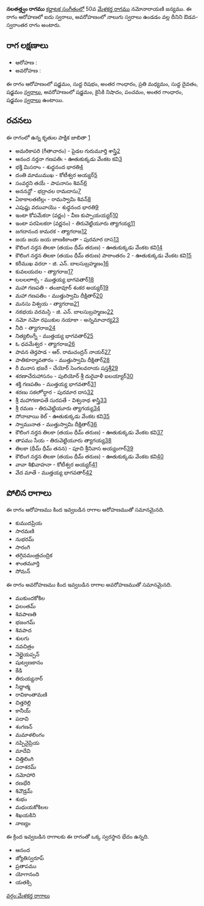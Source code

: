 {{Infobox ragam
	| name          	= నలతత్త్వం
	| synonym	    	= 
	| mela          	= 
	| chakra        	= 
	| janaka        	= 
	| type          	= ఔడవ-స్వరాంతర
	| arohanam      	= {{svaraC|S|R1|G3|M2|D1|S'}} 
	| avarohanam    	= {{svaraC|S'|N2|P|G3|S}}
	| jeeva         	=
	| chhaya        	=
	| nyasa         	=
	| vishesha      	= 
	| equivalent  		= 
}}
{{కర్ణాటక సంగీత రాగాలు}}
'''నలతత్త్వం రాగము''' [[కర్ణాటక సంగీతం]]లో 50వ [[మేళకర్త రాగము]] నమోనారాయణి జన్యము.  ఈ రాగం ఆరోహణలో ఐదు స్వరాలు, అవరోహణంలో నాలుగు స్వరాలు ఉండడం వల్ల దీనిని ఔడవ-స్వరాంతర రాగం అంటారు.


==రాగ లక్షణాలు==


* ఆరోహణ : {{svaraC|S|R1|G3|M2|D1|S'}} 
* అవరోహణ : {{svaraC|S'|N2|P|G3|S}}

ఈ రాగం ఆరోహణంలో షడ్జమం, సుద్ద రిషభం, అంతర గాంధారం, ప్రతి మధ్యమం, సుద్ద దైవతం, షడ్జమం [[స్వరాలు]], అవరోహణంలో షడ్జమం, కైసికి నిషాదం, పంచమం, అంతర గాంధారం, షడ్జమం [[స్వరాలు]] ఉంటాయి.

==రచనలు==
ఈ రాగంలో ఉన్న కృతుల పాక్షిక జాబితా [https://github.com/ssrihari/ragavardhini/blob/master/ragas/kritis.psv]
* అమరికాపరి (గీతాచారం) - పైడల గురుమూర్తి శాస్త్రి[http://www.karnatik.com/c3551.shtml]
* ఆనంద నర్తనా గణపతిఁ - ఊతుకుక్కడు వేంకట కవి[http://www.karnatik.com/c1525.shtml]
* భక్తి మిసరాం - శుధ్ధనంద భారతి[http://www.karnatik.com/c1635.shtml]
* దంతి మాముముఖ - కోటీశ్వర అయ్యర్[http://www.karnatik.com/c1871.shtml]
* సంవర్ధని తయే - పాపనాసం శివన్[http://www.karnatik.com/c1583.shtml]
* అననన్దో - భద్రాచల రామదాసు[http://www.karnatik.com/c2469.shtml]
* ఏకాకాలతటిల్లఁ - రామస్వామి శివన్[http://www.karnatik.com/c1200.shtml]
* ఎపుప్డు వరుువాయొ - శుధ్ధనంద భారతి[http://www.karnatik.com/c1671.shtml]
* ఇంటా కోపమేకరా (వర్ణం) - వీణ కుప్పాయయ్యర్[http://www.karnatik.com/c3149.shtml]
* ఇంటా పరపెలకరా (వర్ణనం) - తిరువెట్టియూరు త్యాగయ్య[http://www.karnatik.com/c3001.shtml]
* జగదానంద కామరక - త్యాగరాజ[http://www.karnatik.com/c1011.shtml]
* జయ జయ జయ జాణకికాంతా - పురమార దాస[http://www.karnatik.com/c1285.shtml]
* కౌలింగ నర్తన తిలకా (తయం ధీమ్ తరుణ) - ఊతుకుక్కడు వేంకట కవి[http://www.karnatik.com/c2637.shtml]
* కౌలింగ నర్తన తిలకా (తయం ధీమ్ తరుణ) పాఠాంతరం 2 - ఊతుకుక్కడు వేంకట కవి[http://www.karnatik.com/c3314.shtml]
* కరీముఖ వరదా - జి. ఎన్. బాలసుబ్రహ్మణం[http://www.karnatik.com/c3049.shtml]
* కువలయదల - త్యాగరాజ[http://www.karnatik.com/c2414.shtml]
* లలలలాాక్స - ముత్తయ్య భాగవతార్[http://www.karnatik.com/c1921.shtml]
* మహా గణపతి - తంజావూర్ శంకర అయ్యర్[http://www.karnatik.com/c2951.shtml]
* మహా గణపతిం - ముత్తుస్వామి దీక్షితార్[http://www.karnatik.com/c1023.shtml]
* మనసు విశ్వయ - త్యాగరాజ[http://www.karnatik.com/c2546.shtml]
* నకభయ వరమస్గి - జి. ఎన్. బాలసుబ్రహ్మణం[http://www.karnatik.com/c3061.shtml]
* నమో నమో రఘుకుల నయాకా - అన్నమాచార్య[http://www.karnatik.com/c1114.shtml]
* నీది - త్యాగరాజ[http://www.karnatik.com/c2667.shtml]
* నిత్యలింగ్నే - ముత్తయ్య భాగవతార్[http://www.karnatik.com/c2076.shtml]
* ఓ ధవమేశ్వర - త్యాగరాజ[http://www.karnatik.com/c2679.shtml]
* పావన తెర్తపాడ - ఆర్. రామచంద్రన్ నాయర్[http://www.karnatik.com/c3119.shtml]
* పాతికూర్మావతారం - ముత్తుస్వామి దీక్షితార్[http://www.karnatik.com/c1814.shtml]
* రీ మనాస భజరే - చేయోర్ సెంగలవరాయ షస్తశ్రీ[http://www.karnatik.com/c1461.shtml]
* శరణాచేరుహాసనం - పులియోర్ శ్రీ దురైవాళీ ఐలయ్యార్[http://www.karnatik.com/c1081.shtml]
* శక్తి గణపతిం - ముత్తయ్య భాగవతార్[http://www.karnatik.com/c2130.shtml]
* శరణు సకలాోద్ధార - పురమార దాస[http://www.karnatik.com/c3278.shtml]
* శ్రీ మహాగణాపతే సురపతే - విశ్వనాథ శాస్త్రి[http://www.karnatik.com/c1110.shtml]
* శ్రీ రమణ - తిరువెట్టియూరు త్యాగయ్య[http://www.karnatik.com/c3035.shtml]
* సోనాబాయి కెల్ - ఊతుకుక్కడు వేంకట కవి[http://www.karnatik.com/c3544.shtml]
* స్వామునాత - ముత్తుస్వామి దీక్షితార్[http://www.karnatik.com/c1046.shtml]
* కౌలింగ నర్తన తిలకా (తయం ధీమ్ తరుణ) - ఊతుకుక్కడు వేంకట కవి[http://www.karnatik.com/c2637.shtml]
* తాపము సేయ - తిరువెట్టియూరు త్యాగయ్య[http://www.karnatik.com/c3037.shtml]
* తిలకా (ధీమ్ ధీమ్ తనన) - పూచి శ్రీనివాస అయ్యంగార్[http://www.karnatik.com/c3232.shtml]
* కౌలింగ నర్తన తిలకా (తయం ధీమ్ తరుణ) - ఊతుకుక్కడు వేంకట కవి[http://www.karnatik.com/c2637.shtml]
* వావా శిఖివాహనా - కోటీశ్వర అయ్యర్[http://www.karnatik.com/c1872.shtml]
* వేద మాతే - ముత్తయ్య భాగవతార్[http://www.karnatik.com/c2094.shtml]




==పోలిన రాగాలు==
ఈ రాగం ఆరోహణము కింద ఇవ్వబడిన రాగాల ఆరోహణముతో సమానమైనది.
* కుముదప్రియ
* సారమణి
* నుభరమ్
* సారంగి
* తగ్గివమంత్రచంద్రిక
* శాంతమూర్తి
* సోమన్

ఈ రాగం అవరోహణము కింద ఇవ్వబడిన రాగాల అవరోహణముతో సమానమైనది.
* ముకుందకోకిల
* ఫలంతమ్
* శివపాణతి
* భజంగమ్
* శివపాద
* శులగు
* నవచిత్రం
* నెల్లైయప్పన్
* షుట్వణకానం
* కేడి
* తిరుయ్యనార్
* సిద్దాత్మ
* రావికాంతామణి
* చిత్తరిల్లి
* కానీయ్
* పదావి
* శంగణన్
* మమాళలింగం
* నప్పినైప్రియ
* మాదేవి
* చిత్తిలింగి
* పరాశరమ్
* నమోహారి
* రణభేరి
* శివౌడ్రమ్
* శుభం
* మధుయకోకిలల
* శిఖయకిని
* నాణ్యం

ఈ క్రింద ఇవ్వబడిన రాగాలకు ఈ రాగంతో ఒక్క స్వరస్థాన భేదం ఉన్నది.
* ఆనంద
* జ్యోతిస్వరూప్
* ప్రతాపము
* యోగానంది
* యతక్సి



[[వర్గం:మేళకర్త రాగాలు]]
